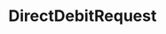 ---
id: direct-debit-request
title: "DirectDebitRequest"
description: "DirectDebitRequest"
custom_edit_url: null
---